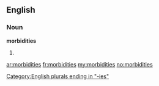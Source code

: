==English==

===Noun===
'''morbidities'''

# {{plural of|[[morbidity]]}}

[[Category:English plurals ending in "-ies"]]

[[ar:morbidities]]
[[fr:morbidities]]
[[my:morbidities]]
[[no:morbidities]]